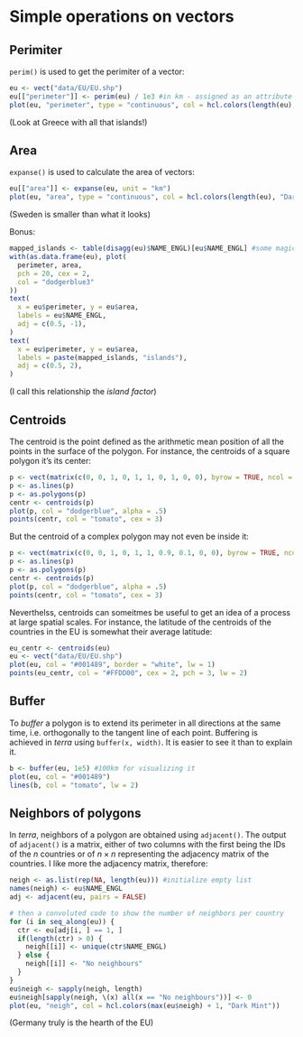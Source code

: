 # Simple operations on vectors

## Perimiter
`perim()` is used to get the perimiter of a vector:

```r
eu <- vect("data/EU/EU.shp")
eu[["perimeter"]] <- perim(eu) / 1e3 #in km - assigned as an attribute of vector
plot(eu, "perimeter", type = "continuous", col = hcl.colors(length(eu), "Dark Mint"))
```

(Look at Greece with all that islands!)

## Area
`expanse()` is used to calculate the area of vectors:

```r
eu[["area"]] <- expanse(eu, unit = "km")
plot(eu, "area", type = "continuous", col = hcl.colors(length(eu), "Dark Mint"))
```

(Sweden is smaller than what it looks)

Bonus:
```r
mapped_islands <- table(disagg(eu)$NAME_ENGL)[eu$NAME_ENGL] #some magic
with(as.data.frame(eu), plot(
  perimeter, area, 
  pch = 20, cex = 2,
  col = "dodgerblue3"
))
text(
  x = eu$perimeter, y = eu$area,
  labels = eu$NAME_ENGL, 
  adj = c(0.5, -1),
)
text(
  x = eu$perimeter, y = eu$area,
  labels = paste(mapped_islands, "islands"),
  adj = c(0.5, 2),
)
```

(I call this relationship the _island factor_)

## Centroids

The centroid is the point defined as the arithmetic mean position of all the points in the surface of the polygon.
For instance, the centroids of a square polygon it's its center:
```r
p <- vect(matrix(c(0, 0, 1, 0, 1, 1, 0, 1, 0, 0), byrow = TRUE, ncol = 2))
p <- as.lines(p)
p <- as.polygons(p)
centr <- centroids(p)
plot(p, col = "dodgerblue", alpha = .5)
points(centr, col = "tomato", cex = 3)
```
But the centroid of a complex polygon may not even be inside it:
```r
p <- vect(matrix(c(0, 0, 1, 0, 1, 1, 0.9, 0.1, 0, 0), byrow = TRUE, ncol = 2))
p <- as.lines(p)
p <- as.polygons(p)
centr <- centroids(p)
plot(p, col = "dodgerblue", alpha = .5)
points(centr, col = "tomato", cex = 3)
```
Neverthelss, centroids can someitmes be useful to get an idea of a process at large spatial scales.
For instance, the latitude of the centroids of the countries in the EU is somewhat their average latitude:
```r
eu_centr <- centroids(eu)
eu <- vect("data/EU/EU.shp")
plot(eu, col = "#001489", border = "white", lw = 1)
points(eu_centr, col = "#FFDD00", cex = 2, pch = 3, lw = 2)
```

## Buffer
To _buffer_ a polygon is to extend its perimeter in all directions at the same time, i.e. orthogonally to the tangent line of each point.
Buffering is achieved in _terra_ using `buffer(x, width)`.
It is easier to see it than to explain it.

```r
b <- buffer(eu, 1e5) #100km for visualizing it
plot(eu, col = "#001489")
lines(b, col = "tomato", lw = 2)
```

## Neighbors of polygons
In _terra_, neighbors of a polygon are obtained using `adjacent()`.
The output of `adjacent()` is a matrix, either of two columns with the first being the IDs of the $n$ countries or of $n \times n$ representing the adjacency matrix of the countries.
I like more the adjacency matrix, therefore:

```r
neigh <- as.list(rep(NA, length(eu))) #initialize empty list
names(neigh) <- eu$NAME_ENGL
adj <- adjacent(eu, pairs = FALSE)

# then a convoluted code to show the number of neighbors per country
for (i in seq_along(eu)) {
  ctr <- eu[adj[i, ] == 1, ]
  if(length(ctr) > 0) {
    neigh[[i]] <- unique(ctr$NAME_ENGL)
  } else {
    neigh[[i]] <- "No neighbours"
  }
}
eu$neigh <- sapply(neigh, length)
eu$neigh[sapply(neigh, \(x) all(x == "No neighbours"))] <- 0
plot(eu, "neigh", col = hcl.colors(max(eu$neigh) + 1, "Dark Mint"))
```

(Germany truly is the hearth of the EU)